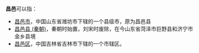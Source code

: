 '''昌邑'''可以指：

*[[昌邑市|昌邑市]]，中国山东省潍坊市下辖的一个县级市，原为昌邑县
*[[昌邑县_(秦朝)|昌邑县 (秦朝)]]，秦朝时始置，刘宋时废除，在今山东省菏泽市巨野县和济宁市金乡县境
*[[昌邑区|昌邑区]]，中国吉林省吉林市下辖的一个市辖区。

{{Disambig|Cat=二字中国地名消歧义|C}}